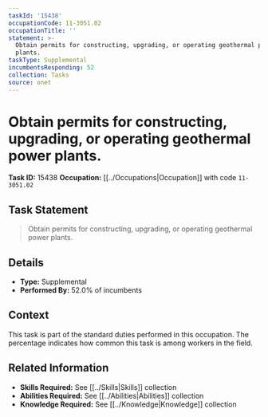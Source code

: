 ```yaml
---
taskId: '15438'
occupationCode: 11-3051.02
occupationTitle: ''
statement: >-
  Obtain permits for constructing, upgrading, or operating geothermal power
  plants.
taskType: Supplemental
incumbentsResponding: 52
collection: Tasks
source: onet
---
```

# Obtain permits for constructing, upgrading, or operating geothermal power plants.

**Task ID:** 15438
**Occupation:** [[../Occupations|Occupation]] with code `11-3051.02`

## Task Statement

> Obtain permits for constructing, upgrading, or operating geothermal power plants.

## Details

- **Type:** Supplemental
- **Performed By:** 52.0% of incumbents

## Context

This task is part of the standard duties performed in this occupation. The percentage indicates how common this task is among workers in the field.

## Related Information

- **Skills Required:** See [[../Skills|Skills]] collection
- **Abilities Required:** See [[../Abilities|Abilities]] collection
- **Knowledge Required:** See [[../Knowledge|Knowledge]] collection
